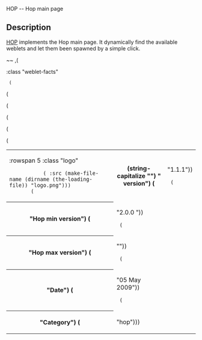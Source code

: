 <doc> HOP -- Hop main page

== Description ==

[[hop|HOP]] implements the Hop main page. It dynamically find the available
weblets and let them been spawned by a simple click.

~~
,(<TABLE> :class "weblet-facts"
  (<TR> (<TD> :rowspan 5 :class "logo"
            (<IMG> :src (make-file-name (dirname (the-loading-file)) "logo.png")))
        (<TH> (string-capitalize "") " version") (<TD> "1.1.1"))
  (<TR> (<TH> "Hop min version") (<TD> "2.0.0 "))
  (<TR> (<TH> "Hop max version") (<TD> ""))
  (<TR> (<TH> "Date") (<TD> "05 May 2009"))
  (<TR> (<TH> "Category") (<TD> "hop")))

</doc>

